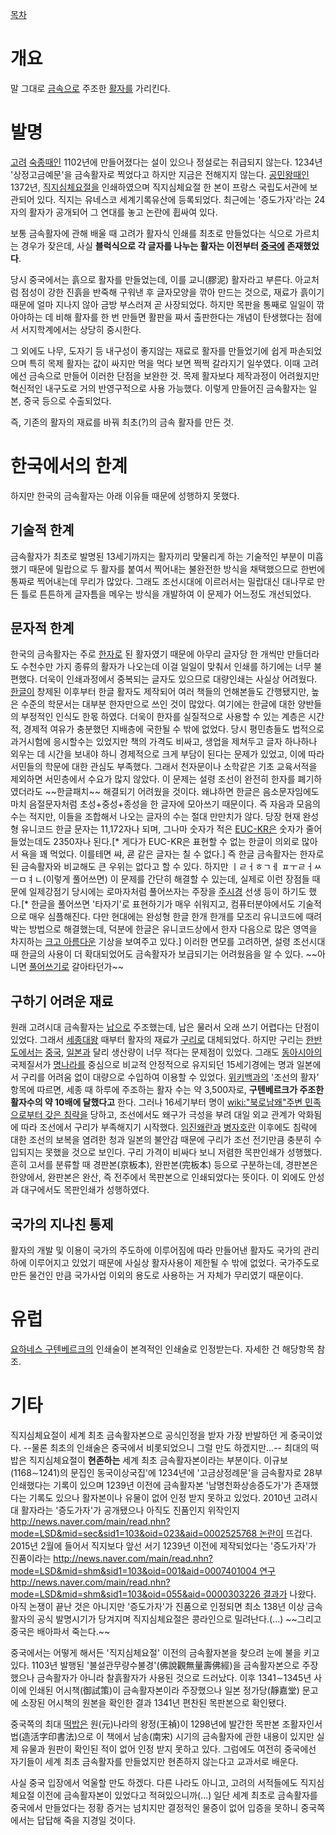 [[목차]]

= 개요 =
말 그대로 [[금속]]으로 주조한 [[활자]]를 가리킨다. 

= 발명 =
[[고려]] [[숙종]]때인 1102년에 만들어졌다는 설이 있으나 정설로는 취급되지 않는다. 1234년 '상정고금예문'을 금속활자로 찍었다고 하지만 지금은 전해지지 않는다. [[공민왕]]때인 1372년, [[직지심체요절]]을 인쇄하였으며 직지심체요절 한 본이 프랑스 국립도서관에 보관되어 있다. 직지는 유네스코 세계기록유산에 등록되었다. 최근에는 '증도가자'라는 24자의 활자가 공개되어 그 연대를 놓고 논란에 휩싸여 있다.

보통 금속활자에 관해 배울 때 고려가 활자식 인쇄를 최초로 만들었다는 식으로 가르치는 경우가 잦은데, 사실 '''블럭식으로 각 글자를 나누는 활자는 이전부터 [[중국]]에 존재했었다'''.

당시 중국에서는 흙으로 활자를 만들었는데, 이를 교니(膠泥) 활자라고 부른다. 아교처럼 점성이 강한 진흙을 반죽해 구워낸 후 글자모양을 깎아 만드는 것으로, 재료가 흙이기 때문에 얼마 지나지 않아 금방 부스러져 곧 사장되었다. 하지만 목판을 통째로 일일이 깎아야하는 데 비해 활자를 한 번 만들면 활판을 짜서 출판한다는 개념이 탄생했다는 점에서 서지학계에서는 상당히 중시한다. 

그 외에도 나무, 도자기 등 내구성이 좋지않는 재료로 활자를 만들었기에 쉽게 파손되었으며 특히 목제 활자는 값이 싸지만 먹을 먹다 보면 쩍쩍 갈라지기 일쑤였다. 이때 고려에선 금속으로 만들어 이러한 단점을 보완한 것. 목제 활자보다 제작과정이 어려웠지만 혁신적인 내구도로 거의 반영구적으로 사용 가능했다. 이렇게 만들어진 금속활자는 일본, 중국 등으로 수출되었다.

즉, 기존의 활자의 재료를 바꿔 최초(?)의 금속 활자를 만든 것.

= 한국에서의 한계 =
하지만 한국의 금속활자는 아래 이유들 때문에 성행하지 못했다.

== 기술적 한계 ==
금속활자가 최초로 발명된 13세기까지는 활자끼리 맞물리게 하는 기술적인 부분이 미흡했기 때문에 밀랍으로 두 활자를 붙여서 찍어내는 불완전한 방식을 채택했으므로 한번에 통짜로 찍어내는데 무리가 많았다. 
그래도 조선시대에 이르러서는 밀랍대신 대나무로 만든 틀로 튼튼하게 글자틈을 메우는 방식을 개발하여 이 문제가 어느정도 개선되었다. 

== 문자적 한계 ==
한국의 금속활자는 주로 [[한자]]로 된 활자였기 때문에 아무리 글자당 한 개씩만 만들더라도 수천수만 가지 종류의 활자가 나오는데 이걸 일일이 맞춰서 인쇄를 하기에는 너무 불편했다. 더욱이 인쇄과정에서 중복되는 글자도 있으므로 대량인쇄는 사실상 어려웠다. [[한글]]이 창제된 이후부터 한글 활자도 제작되어 여러 책들의 언해본들도 간행됐지만, 높은 수준의 학문서는 대부분 한자만으로 쓰인 것이 많았다. 여기에는 한글에 대한 양반들의 부정적인 인식도 한몫 하였다.
더욱이 한자를 실질적으로 사용할 수 있는 계층은 시간적, 경제적 여유가 충분했던 지배층에 국한될 수 밖에 없었다. 당시 평민층들도 법적으로 과거시험에 응시할수는 있었지만 책의 가격도 비싸고, 생업을 제쳐두고 글자 하나하나 외우는 데 시간을 보내야 하니 경제적으로 크게 부담이 된다는 문제가 있었고, 이에 따라 서민들의 학문에 대한 관심도 부족했다. 그래서 천자문이나 소학같은 기초 교육서적을 제외하면 서민층에서 수요가 많지 않았다.
이 문제는 설령 조선이 완전히 한자를 폐기하였더라도 ~~한글패치~~ 해결되기 어려웠을 것이다. 왜냐하면 한글은 음소문자임에도 마치 음절문자처럼 초성+중성+종성을 한 글자에 모아쓰기 때문이다. 즉 자음과 모음의 수는 적지만, 이들을 조합해서 나오는 글자의 수는 절대 만만치가 않다. 당장 현재 완성형 유니코드 한글 문자는 11,172자나 되며, 그나마 숫자가 적은 [[EUC-KR]]은 숫자가 줄어들었는데도 2350자나 된다.[* 게다가 EUC-KR은 표현할 수 없는 한글이 의외로 많아서 욕을 꽤 먹었다. 이를테면 쌰, 쿈 같은 글자는 칠 수 없다.] 즉 한글 금속활자는 한자로 된 금속활자와 비교해도 큰 우위는 없다고 할 수 있다. 하지만 ㅣㄹㅓㅎㄱㅔ ㅍㅜㄹㅓㅆㅡㅁㅕㄴ(이렇게 풀어쓰면) 이 문제를 간단히 해결할 수 있는데, 실제로 이런 장점들 때문에 일제강점기 당시에는 로마자처럼 풀어쓰자는 주장을 [[주시경]] 선생 등이 하기도 했다.[* 한글을 풀어쓰면 '타자기'로 표현하기가 매우 쉬워지고, 컴퓨터분야에서도 기술적으로 매우 심플해진다. 다만 현대에는 완성형 한글 한개 한개를 모조리 유니코드에 때려박는 방법으로 해결했는데, 덕분에 한글은 유니코드상에서 한자 다음으로 많은 영역을 차지하는 [[크고 아름다운]] 기상을 보여주고 있다.] 이러한 면모를 고려하면, 설령 조선시대때 한글의 사용이 더 확대되었어도 금속활자가 보급되기는 어려웠음을 알 수 있다. ~~아니면 [[풀어쓰기]]로 갈아타던가~~
== 구하기 어려운 재료 ==
원래 고려시대 금속활자는 [[납]]으로 주조했는데, 납은 물러서 오래 쓰기 어렵다는 단점이 있었다. 그래서 [[세종대왕]] 때부터 활자의 재료가 [[구리]]로 대체되었다. 하지만 구리는 [[한반도]]에서는 [[중국]], [[일본]]과 달리 생산량이 너무 적다는 문제점이 있었다. 그래도 [[동아시아]]의 국제질서가 [[명나라]]를 중심으로 비교적 안정적으로 유지되던 15세기경에는 명과 일본에서 구리를 어려움 없이 대량으로 수입하여 이용할 수 있었다. [[위키백과]]의 '조선의 활자' 항목에 따르면, 세종 때 하루에 주조하는 활자 수는 약 3,500자로, '''구텐베르크가 주조한 활자수의 약 10배에 달했다고''' 한다. 그러나 16세기부터 명이 [[wiki:"북로남왜"주변 민족으로부터 갖은 침략]]을 당하고, 조선에서도 왜구가 극성을 부려 대일 외교 관계가 악화됨에 따라 조선에서 구리가 부족해지기 시작했다. [[임진왜란]]과 [[병자호란]] 이후에도 침략에 대한 조선의 보복을 염려한 청과 일본의 불안감 때문에 구리가 조선 전기만큼 충분히 수입되지는 못했을 것으로 보인다. 구리 가격이 비싸다 보니 저렴한 목판인쇄가 성행했다. 흔히 고서를 분류할 때 경판본(京板本), 완판본(完板本) 등으로 구분하는데, 경판본은 한양에서, 완판본은 완산, 즉 전주에서 목판본으로 인쇄되었다는 뜻이다. 이 외에도 안성과 대구에서도 목판인쇄가 성행하였다.

== 국가의 지나친 통제 ==
활자의 개발 및 이용이 국가의 주도하에 이루어짐에 따라 만들어낸 활자도 국가의 관리하에 이루어지고 있었기 때문에 사실상 활자사용이 제한될 수 밖에 없었다. 국가주도로 만든 물건인 만큼 국가사업 이외의 용도로 사용하는 거 자체가 무리였기 때문이다.

= 유럽 =
[[요하네스 구텐베르크]]의 인쇄술이 본격적인 인쇄술로 인정받는다. 자세한 건 해당항목 참조.

= 기타 =
직지심체요절이 세계 최초 금속활자본으로 공식인정을 받자 가장 반발하던 게 중국이었다. --물론 최초의 인쇄술은 중국에서 비롯되었으니 그럴 만도 하겠지만...-- 최대의 떡밥은 직지심체요절이 '''현존하는''' 세계 최초 금속활자본이라는 부분이다. 이규보(1168∼1241)의 문집인 동국이상국집'에 1234년에 '고금상정례문'을 금속활자로 28부 인쇄했다는 기록이 있으며 1239년 이전에 금속활자본 '남명천화상송증도가'가 존재했다는 기록도 있으나 활자본이나 유물이 없어 인정 받지 못하고 있었다. 2010년 고려시대 활자라는 '증도가자'가 공개됐으나 아직도 진품인지 위작인지 [[http://news.naver.com/main/read.nhn?mode=LSD&mid=sec&sid1=103&oid=023&aid=0002525768 논란]]이 뜨겁다. 2015년 2월에 들어서 직지보다 앞선 서기 1239년 이전에 제작되었다는 '증도가자'가 진품이라는 [[http://news.naver.com/main/read.nhn?mode=LSD&mid=shm&sid1=103&oid=001&aid=0007401004 연구]] [[http://news.naver.com/main/read.nhn?mode=LSD&mid=shm&sid1=103&oid=055&aid=0000303226 결과]]가 나왔다. 아직 논쟁이 끝난 것은 아니지만 '증도가자'가 진품으로 인정되면 최소 138년 이상 금속활자의 공식 발명시기가 당겨지며 직지심체요절은 콩라인으로 밀려난다.(...) ~~그리고 중국은 배아파서 죽는다.~~

중국에서는 어떻게 해서든 '직지심체요절' 이전의 금속활자본을 찾으려 눈에 불을 키고 있다. 1103년 발행된 '불설관무량수불경'(佛說觀無量壽佛經)을 금속활자본으로 주장했으나 금속활자가 아니라 찰흙활자가 사용된 것으로 드러났다. 이후 1341∼1345년 사이에 인쇄된 어시책(御試策)이 금속활자본이라 주장했으나 일본 정가당(靜嘉堂) 문고에 소장된 어시책의 원본을 확인한 결과 1341년 편찬된 목판본으로 확인됐다.

중국쪽의 최대 [[떡밥]]은 원(元)나라의 왕정(王禎)이 1298년에 발간한 목판본 조활자인서법(造活字印書法)으로 이 책에서 남송(南宋) 시기의 금속활자에 관한 내용이 있지만 실제 유물과 원판이 확인된 적이 없어 인정 받지 못하고 있다. 그럼에도 여전히 중국에선 자기들이 세계 최초 금속활자를 만들었지만 현존하지 않는다고 교과서로 배운다.

사실 중국 입장에서 억울할 만도 하겠다. 다른 나라도 아니고, 고려의 서적들에도 직지심체요절 이전에 금속활자본이 있었다고 적혀있으니까(...) 일단 세계 최초로 금속활자를 중국에서 만들었다는 정황 증거는 넘치지만 결정적인 물증이 없어 입증을 못하니 중국쪽에서는 답답해 죽을 지경일 것이다.
